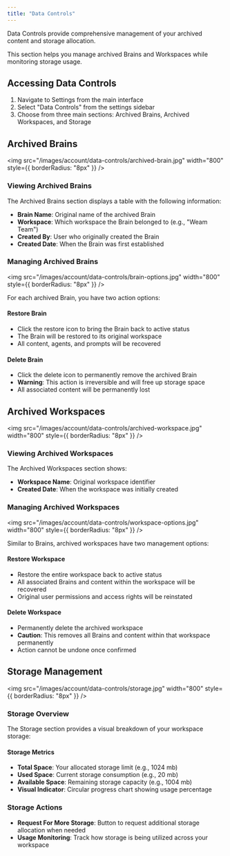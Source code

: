 ```yaml
---
title: "Data Controls"
---
```


Data Controls provide comprehensive management of your archived content and storage allocation. 

This section helps you manage archived Brains and Workspaces while monitoring storage usage.

## Accessing Data Controls

1. Navigate to Settings from the main interface
2. Select "Data Controls" from the settings sidebar
3. Choose from three main sections: Archived Brains, Archived Workspaces, and Storage

## Archived Brains

  <img
    src="/images/account/data-controls/archived-brain.jpg"
    width="800"
    style={{ borderRadius: "8px" }}
  />

### Viewing Archived Brains

The Archived Brains section displays a table with the following information:
- **Brain Name**: Original name of the archived Brain
- **Workspace**: Which workspace the Brain belonged to (e.g., "Weam Team")
- **Created By**: User who originally created the Brain
- **Created Date**: When the Brain was first established

### Managing Archived Brains

  <img
    src="/images/account/data-controls/brain-options.jpg"
    width="800"
    style={{ borderRadius: "8px" }}
  />

For each archived Brain, you have two action options:

#### Restore Brain
- Click the restore icon to bring the Brain back to active status
- The Brain will be restored to its original workspace
- All content, agents, and prompts will be recovered

#### Delete Brain
- Click the delete icon to permanently remove the archived Brain
- **Warning**: This action is irreversible and will free up storage space
- All associated content will be permanently lost

## Archived Workspaces

  <img
    src="/images/account/data-controls/archived-workspace.jpg"
    width="800"
    style={{ borderRadius: "8px" }}
  />

### Viewing Archived Workspaces
The Archived Workspaces section shows:
- **Workspace Name**: Original workspace identifier
- **Created Date**: When the workspace was initially created

### Managing Archived Workspaces

  <img
    src="/images/account/data-controls/workspace-options.jpg"
    width="800"
    style={{ borderRadius: "8px" }}
  />

Similar to Brains, archived workspaces have two management options:

#### Restore Workspace
- Restore the entire workspace back to active status
- All associated Brains and content within the workspace will be recovered
- Original user permissions and access rights will be reinstated

#### Delete Workspace
- Permanently delete the archived workspace
- **Caution**: This removes all Brains and content within that workspace permanently
- Action cannot be undone once confirmed

## Storage Management

  <img
    src="/images/account/data-controls/storage.jpg"
    width="800"
    style={{ borderRadius: "8px" }}
  />

### Storage Overview
The Storage section provides a visual breakdown of your workspace storage:

#### Storage Metrics
- **Total Space**: Your allocated storage limit (e.g., 1024 mb)
- **Used Space**: Current storage consumption (e.g., 20 mb)
- **Available Space**: Remaining storage capacity (e.g., 1004 mb)
- **Visual Indicator**: Circular progress chart showing usage percentage

### Storage Actions
- **Request For More Storage**: Button to request additional storage allocation when needed
- **Usage Monitoring**: Track how storage is being utilized across your workspace
